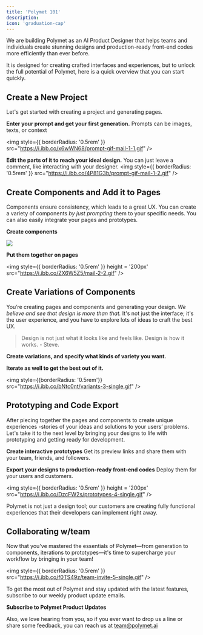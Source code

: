 ```yaml
---
title: 'Polymet 101'
description: 
icon: 'graduation-cap'
---
```


We are building Polymet as an AI Product Designer that helps teams and individuals create stunning designs and production-ready front-end codes more efficiently than ever before. 

It is designed for creating crafted interfaces and experiences, but to unlock the full potential of Polymet, here is a quick overview that you can start quickly.


## Create a New Project
Let's get started with creating a project and generating pages. 

**Enter your prompt and get your first generation.** 
Prompts can be images, texts, or context 

<img
  style={{ borderRadius: '0.5rem' }}
  src="https://i.ibb.co/x6wWN68/prompt-gif-mail-1-1.gif" 
/>

**Edit the parts of it to reach your ideal design.** 
You can just leave a comment, like interacting with your designer.
<img
  style={{ borderRadius: '0.5rem' }}
  src="https://i.ibb.co/4P81G3b/prompt-gif-mail-1-2.gif" 
/>


## Create Components and Add it to Pages

Components ensure consistency, which leads to a great UX. You can create a variety of components *by just prompting* them to your specific needs. You can also easily integrate your pages and prototypes.

**Create components** 

<img
  class="rounded-lg"
  src="https://i.ibb.co/5YMVthW/components-mail-2-1.png"
/>

**Put them together on pages**

<img
  style={{ borderRadius: '0.5rem' }}
  height = '200px'
  src="https://i.ibb.co/ZX6W5Z5/mail-2-2.gif"
/>

## Create Variations of Components 

You’re creating pages and components and generating your design. *We believe and see that design is more than that.* It's not just the interface; it's the user experience, and you have to explore lots of ideas to craft the best UX.

> Design is not just what it looks like and feels like. Design is how it works. - Steve.

**Create variations, and specify what kinds of variety you want.** 

**Iterate as well to get the best out of it.**

<img
  style={{borderRadius: '0.5rem'}} 
  src="https://i.ibb.co/bNtc0nt/variants-3-single.gif"
/>

## Prototyping and Code Export

After piecing together the pages and components to create unique experiences -stories of your ideas and solutions to your users’ problems. Let's take it to the next level by bringing your designs to life with prototyping and getting ready for development.

**Create interactive prototypes** Get its preview links and share them with your team, friends, and followers.

**Export your designs to production-ready front-end codes** Deploy them for your users and customers.


<img
  style={{ borderRadius: '0.5rem' }}
  height = '200px'
  src="https://i.ibb.co/DzcFW2s/prototypes-4-single.gif"
/>

Polymet is not just a design tool; our customers are creating fully functional experiences that their developers can implement right away.

## Collaborating w/team 

Now that you've mastered the essentials of Polymet—from generation to components, iterations to prototypes—it's time to supercharge your workflow by bringing in your team!

<img
  style={{ borderRadius: '0.5rem' }}
  src="https://i.ibb.co/f0TS49z/team-invite-5-single.gif"
/>

To get the most out of Polymet and stay updated with the latest features, subscribe to our weekly product update emails.

**Subscribe to Polymet Product Updates**

Also, we love hearing from you, so if you ever want to drop us a line or share some feedback, you can reach us at [team@polymet.ai](mailto:team@polymet.ai) 

